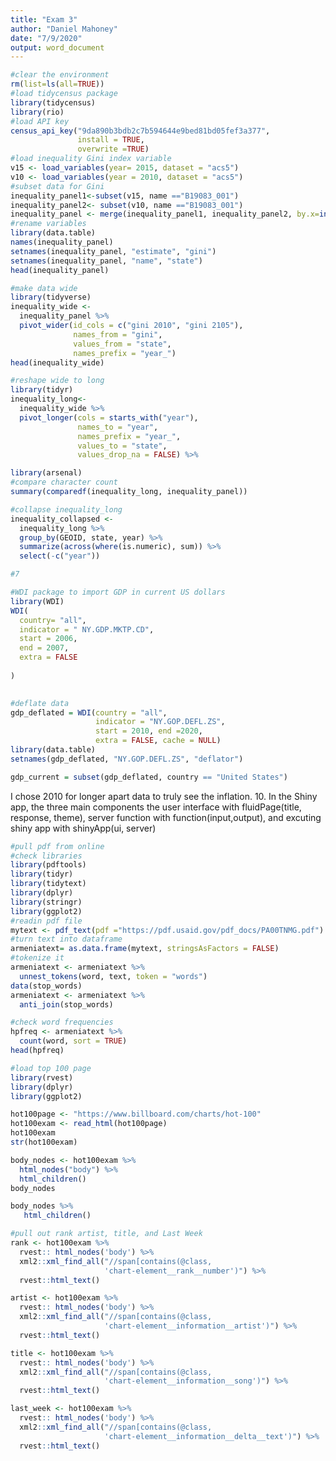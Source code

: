 ---
title: "Exam 3"
author: "Daniel Mahoney"
date: "7/9/2020"
output: word_document
---



```{r}
#clear the environment
rm(list=ls(all=TRUE))
#load tidycensus package
library(tidycensus)
library(rio)
#load API key
census_api_key("9da890b3bdb2c7b594644e9bed81bd05fef3a377",
               install = TRUE, 
               overwrite =TRUE)
#load inequality Gini index variable
v15 <- load_variables(year= 2015, dataset = "acs5")
v10 <- load_variables(year = 2010, dataset = "acs5")
#subset data for Gini
inequality_panel1<-subset(v15, name =="B19083_001")
inequality_panel2<- subset(v10, name =="B19083_001")
inequality_panel <- merge(inequality_panel1, inequality_panel2, by.x=intersect(names(inequality_panel1), names(inequality_panel2)))
#rename variables
library(data.table)
names(inequality_panel)
setnames(inequality_panel, "estimate", "gini")
setnames(inequality_panel, "name", "state")
head(inequality_panel)
```

```{r}
#make data wide
library(tidyverse)
inequality_wide <- 
  inequality_panel %>%
  pivot_wider(id_cols = c("gini 2010", "gini 2105"),
              names_from = "gini",
              values_from = "state",
              names_prefix = "year_")
head(inequality_wide)
```

```{r}
#reshape wide to long
library(tidyr)
inequality_long<-
  inequality_wide %>%
  pivot_longer(cols = starts_with("year"),
               names_to = "year",
               names_prefix = "year_",
               values_to = "state", 
               values_drop_na = FALSE) %>%
```
```{r}
library(arsenal)
#compare character count
summary(comparedf(inequality_long, inequality_panel))
```

```{r}
#collapse inequality_long
inequality_collapsed <-
  inequality_long %>%
  group_by(GEOID, state, year) %>%
  summarize(across(where(is.numeric), sum)) %>%
  select(-c("year"))
```

```{r}
#7
```

```{r}
#WDI package to import GDP in current US dollars
library(WDI)
WDI(
  country= "all",
  indicator = " NY.GDP.MKTP.CD",
  start = 2006, 
  end = 2007,
  extra = FALSE
  
)
  

```

```{r}
#deflate data
gdp_deflated = WDI(country = "all",
                   indicator = "NY.GOP.DEFL.ZS",
                   start = 2010, end =2020,
                   extra = FALSE, cache = NULL)
library(data.table)
setnames(gdp_deflated, "NY.GOP.DEFL.ZS", "deflator")

gdp_current = subset(gdp_deflated, country == "United States")
```
I chose 2010 for longer apart data to truly see the inflation.
10. In the Shiny app, the three main components the user interface with fluidPage(title, response, theme), server function with function(input,output), and excuting shiny app with shinyApp(ui, server)

```{r}
#pull pdf from online
#check libraries
library(pdftools)
library(tidyr)
library(tidytext)
library(dplyr)
library(stringr)
library(ggplot2)
#readin pdf file
mytext <- pdf_text(pdf ="https://pdf.usaid.gov/pdf_docs/PA00TNMG.pdf")
#turn text into dataframe
armeniatext= as.data.frame(mytext, stringsAsFactors = FALSE)
#tokenize it
armeniatext <- armeniatext %>%
  unnest_tokens(word, text, token = "words")
data(stop_words)
armeniatext <- armeniatext %>%
  anti_join(stop_words)
```

```{r}
#check word frequencies
hpfreq <- armeniatext %>%
  count(word, sort = TRUE)
head(hpfreq)
```

```{r}
#load top 100 page
library(rvest)
library(dplyr)
library(ggplot2)

hot100page <- "https://www.billboard.com/charts/hot-100"
hot100exam <- read_html(hot100page)
hot100exam
str(hot100exam)

body_nodes <- hot100exam %>%
  html_nodes("body") %>%
  html_children()
body_nodes

body_nodes %>%
   html_children()

#pull out rank artist, title, and Last Week
rank <- hot100exam %>%
  rvest:: html_nodes('body') %>%
  xml2::xml_find_all("//span[contains(@class, 
                     'chart-element__rank__number')") %>%
  rvest::html_text()

artist <- hot100exam %>%
  rvest:: html_nodes('body') %>%
  xml2::xml_find_all("//span[contains(@class, 
                     'chart-element__information__artist')") %>%
  rvest::html_text()

title <- hot100exam %>%
  rvest:: html_nodes('body') %>%
  xml2::xml_find_all("//span[contains(@class, 
                     'chart-element__information__song')") %>%
  rvest::html_text()

last_week <- hot100exam %>%
  rvest:: html_nodes('body') %>%
  xml2::xml_find_all("//span[contains(@class, 
                     'chart-element__information__delta__text')") %>%
  rvest::html_text()
```